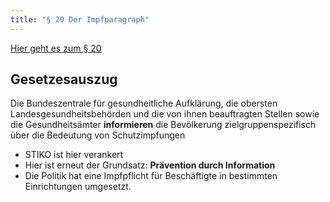 ```yaml
---
title: "§ 20 Der Impfparagraph"
---
```



[Hier geht es zum § 20](https://www.gesetze-im-internet.de/ifsg/__20.html)

::: {.callout-tip}
## Gesetzesauszug
Die Bundeszentrale für gesundheitliche Aufklärung, die obersten Landesgesundheitsbehörden und die von ihnen beauftragten Stellen sowie die Gesundheitsämter __informieren__ die Bevölkerung zielgruppenspezifisch über die Bedeutung von Schutzimpfungen 
:::

* STIKO ist hier verankert
* Hier ist erneut der Grundsatz: __Prävention durch Information__
* Die Politik hat eine Impfpflicht für Beschäftigte in bestimmten Einrichtungen umgesetzt. 
